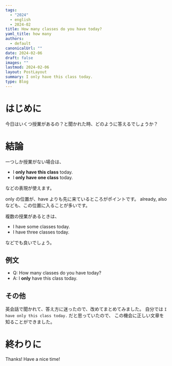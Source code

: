 ```yaml
---
tags:
  - "2024"
  - english
  - 2024-02
title: How many classes do you have today?
yaml_title: how many
authors:
  - default
canonicalUrl: ""
date: 2024-02-06
draft: false
images: ""
lastmod: 2024-02-06
layout: PostLayout
summary: I only have this class today.
type: Blog
---
```


# はじめに

今日はいくつ授業があるの？と聞かれた時、どのように答えるでしょうか？

# 結論

一つしか授業がない場合は、

- I **only have this class** today.
- I **only have one class** today.

などの表現が使えます。

only の位置が、have よりも先に来ているところがポイントです。
already, also なども、この位置に入ることが多いです。

複数の授業があるときは、

- I have some classes today.
- I have three classes today.

などでも良いでしょう。

## 例文

- Q: How many classes do you have today?
- A: I **only** have this class today.

## その他

英会話で聞かれて、答え方に迷ったので、改めてまとめてみました。
自分では `I have only this class today.` だと思っていたので、
この機会に正しい文章を知ることができました。

# 終わりに

Thanks!
Have a nice time!
